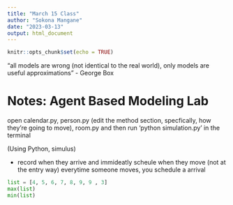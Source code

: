 ```yaml
---
title: "March 15 Class"
author: "Sokona Mangane"
date: "2023-03-13"
output: html_document
---
```


```r
knitr::opts_chunk$set(echo = TRUE)
```

"all models are wrong (not identical to the real world), only models are useful approximations" - George Box


# Notes: Agent Based Modeling Lab

open calendar.py, person.py (edit the method section, specfically, how they're going to move), room.py and then run 'python simulation.py' in the terminal

(Using Python, simulus)

- record when they arrive and immideatly scheule when they move (not at the entry way)
everytime someone moves, you schedule a arrival



```python
list = [4, 5, 6, 7, 8, 9, 9 , 3]
max(list)
min(list)
```


